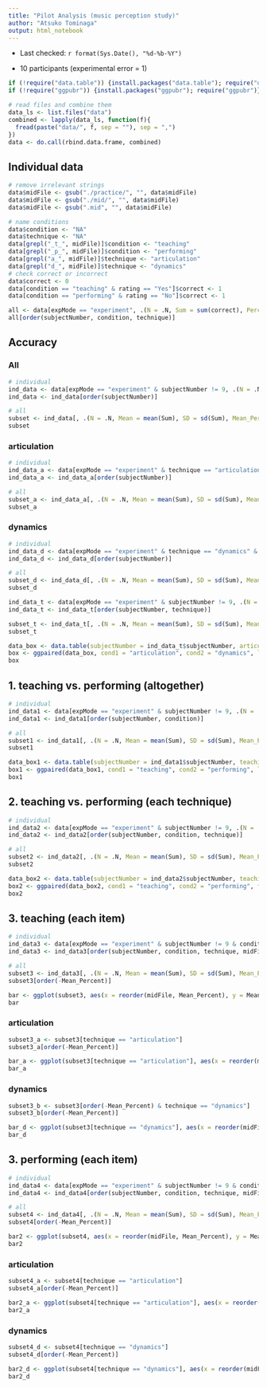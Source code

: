 ```yaml
---
title: "Pilot Analysis (music perception study)"
author: "Atsuko Tominaga"
output: html_notebook
---
```


- Last checked: `r format(Sys.Date(), "%d-%b-%Y")`

- 10 participants (experimental error = 1)

```r
if (!require("data.table")) {install.packages("data.table"); require("data.table")}
if (!require("ggpubr")) {install.packages("ggpubr"); require("ggpubr")}
```

```r
# read files and combine them
data_ls <- list.files("data")
combined <- lapply(data_ls, function(f){
  fread(paste("data/", f, sep = ""), sep = ",")
})
data <- do.call(rbind.data.frame, combined)
```

## Individual data
```r
# remove irrelevant strings
data$midFile <- gsub("./practice/", "", data$midFile)
data$midFile <- gsub("./mid/", "", data$midFile)
data$midFile <- gsub(".mid", "", data$midFile)

# name conditions
data$condition <- "NA"
data$technique <- "NA"
data[grepl("_t_", midFile)]$condition <- "teaching"
data[grepl("_p_", midFile)]$condition <- "performing"
data[grepl("a_", midFile)]$technique <- "articulation"
data[grepl("d_", midFile)]$technique <- "dynamics"
# check correct or incorrect
data$correct <- 0
data[condition == "teaching" & rating == "Yes"]$correct <- 1
data[condition == "performing" & rating == "No"]$correct <- 1

all <- data[expMode == "experiment", .(N = .N, Sum = sum(correct), Percent = (sum(correct)/.N)*100), by = .(subjectNumber, condition, technique)]
all[order(subjectNumber, condition, technique)]
```

## Accuracy
### All
```r
# individual
ind_data <- data[expMode == "experiment" & subjectNumber != 9, .(N = .N, Sum = sum(correct), Percent = (sum(correct)/.N)*100), by = .(subjectNumber)]
ind_data <- ind_data[order(subjectNumber)]

# all
subset <- ind_data[, .(N = .N, Mean = mean(Sum), SD = sd(Sum), Mean_Percent = (mean(Sum)/96)*100, SD_Percent = (sd(Sum)/96)*100)]
subset
```
### articulation
```r
# individual
ind_data_a <- data[expMode == "experiment" & technique == "articulation" & subjectNumber != 9, .(N = .N, Sum = sum(correct), Percent = (sum(correct)/.N)*100), by = .(subjectNumber)]
ind_data_a <- ind_data_a[order(subjectNumber)]

# all
subset_a <- ind_data_a[, .(N = .N, Mean = mean(Sum), SD = sd(Sum), Mean_Percent = (mean(Sum)/48)*100, SD_Percent = (sd(Sum)/48)*100)]
subset_a
```

### dynamics
```r
# individual
ind_data_d <- data[expMode == "experiment" & technique == "dynamics" & subjectNumber != 9, .(N = .N, Sum = sum(correct), Percent = (sum(correct)/.N)*100), by = .(subjectNumber)]
ind_data_d <- ind_data_d[order(subjectNumber)]

# all
subset_d <- ind_data_d[, .(N = .N, Mean = mean(Sum), SD = sd(Sum), Mean_Percent = (mean(Sum)/48)*100, SD_Percent = (sd(Sum)/48)*100)]
subset_d
```

```r
ind_data_t <- data[expMode == "experiment" & subjectNumber != 9, .(N = .N, Sum = sum(correct), Percent = (sum(correct)/.N)*100), by = .(subjectNumber, technique)]
ind_data_t <- ind_data_t[order(subjectNumber, technique)]

subset_t <- ind_data_t[, .(N = .N, Mean = mean(Sum), SD = sd(Sum), Mean_Percent = (mean(Sum)/48)*100, SD_Percent = (sd(Sum)/48)*100), by = .(technique)]
subset_t

data_box <- data.table(subjectNumber = ind_data_t$subjectNumber, articulation = ind_data_t[technique == "articulation"]$Percent, dynamics = ind_data_t[technique == "dynamics"]$Percent)
box <- ggpaired(data_box, cond1 = "articulation", cond2 = "dynamics", line.color = "gray", line.size = 0.4, ylab = "Correct %")
box
```

## 1. teaching vs. performing (altogether)
```r
# individual
ind_data1 <- data[expMode == "experiment" & subjectNumber != 9, .(N = .N, Sum = sum(correct), Percent = (sum(correct)/.N)*100), by = .(subjectNumber, condition)]
ind_data1 <- ind_data1[order(subjectNumber, condition)]

# all
subset1 <- ind_data1[, .(N = .N, Mean = mean(Sum), SD = sd(Sum), Mean_Percent = (mean(Sum)/48)*100, SD_Percent = (sd(Sum)/48)*100), by = .(condition)]
subset1

data_box1 <- data.table(subjectNumber = ind_data1$subjectNumber, teaching = ind_data1[condition == "teaching"]$Percent, performing = ind_data1[condition == "performing"]$Percent)
box1 <- ggpaired(data_box1, cond1 = "teaching", cond2 = "performing", line.color = "gray", line.size = 0.4, ylab = "Correct %")
box1
```

## 2. teaching vs. performing (each technique)
```r
# individual
ind_data2 <- data[expMode == "experiment" & subjectNumber != 9, .(N = .N, Sum = sum(correct), Percent = (sum(correct)/.N)*100), by = .(subjectNumber, condition, technique)]
ind_data2 <- ind_data2[order(subjectNumber, condition, technique)]

# all
subset2 <- ind_data2[, .(N = .N, Mean = mean(Sum), SD = sd(Sum), Mean_Percent = (mean(Sum)/24)*100, SD_Percent = (sd(Sum)/24)*100), by = .(condition, technique)]
subset2

data_box2 <- data.table(subjectNumber = ind_data2$subjectNumber, teaching = ind_data2[condition == "teaching"]$Percent, performing = ind_data2[condition == "performing"]$Percent, technique = ind_data2$technique)
box2 <- ggpaired(data_box2, cond1 = "teaching", cond2 = "performing", facet.by = "technique", line.color = "gray", line.size = 0.4, ylab = "Correct %")
box2
```

## 3. teaching (each item)
```r
# individual
ind_data3 <- data[expMode == "experiment" & subjectNumber != 9 & condition == "teaching", .(N = .N, Sum = sum(correct), Percent = (sum(correct)/.N)*100), by = .(subjectNumber, condition, technique, midFile)]
ind_data3 <- ind_data3[order(subjectNumber, condition, technique, midFile)]

# all
subset3 <- ind_data3[, .(N = .N, Mean = mean(Sum), SD = sd(Sum), Mean_Percent = (mean(Sum))*100, SD_Percent = (sd(Sum))*100), by = .(condition, technique, midFile)]
subset3[order(-Mean_Percent)]

bar <- ggplot(subset3, aes(x = reorder(midFile, Mean_Percent), y = Mean_Percent)) + geom_bar(stat = "identity")
bar
```

### articulation
```r
subset3_a <- subset3[technique == "articulation"]
subset3_a[order(-Mean_Percent)]

bar_a <- ggplot(subset3[technique == "articulation"], aes(x = reorder(midFile, Mean_Percent), y = Mean_Percent)) + geom_bar(stat = "identity")
bar_a
```

### dynamics
```r
subset3_b <- subset3[order(-Mean_Percent) & technique == "dynamics"]
subset3_b[order(-Mean_Percent)]

bar_d <- ggplot(subset3[technique == "dynamics"], aes(x = reorder(midFile, Mean_Percent), y = Mean_Percent)) + geom_bar(stat = "identity")
bar_d
```

## 3. performing (each item)
```r
# individual
ind_data4 <- data[expMode == "experiment" & subjectNumber != 9 & condition == "performing", .(N = .N, Sum = sum(correct), Percent = (sum(correct)/.N)*100), by = .(subjectNumber, condition, technique, midFile)]
ind_data4 <- ind_data4[order(subjectNumber, condition, technique, midFile)]

# all
subset4 <- ind_data4[, .(N = .N, Mean = mean(Sum), SD = sd(Sum), Mean_Percent = (mean(Sum))*100, SD_Percent = (sd(Sum))*100), by = .(condition, technique, midFile)]
subset4[order(-Mean_Percent)]

bar2 <- ggplot(subset4, aes(x = reorder(midFile, Mean_Percent), y = Mean_Percent)) + geom_bar(stat = "identity")
bar2
```

### articulation
```r
subset4_a <- subset4[technique == "articulation"]
subset4_a[order(-Mean_Percent)]

bar2_a <- ggplot(subset4[technique == "articulation"], aes(x = reorder(midFile, Mean_Percent), y = Mean_Percent)) + geom_bar(stat = "identity")
bar2_a
```

### dynamics
```r
subset4_d <- subset4[technique == "dynamics"]
subset4_d[order(-Mean_Percent)]

bar2_d <- ggplot(subset4[technique == "dynamics"], aes(x = reorder(midFile, Mean_Percent), y = Mean_Percent)) + geom_bar(stat = "identity")
bar2_d
```
